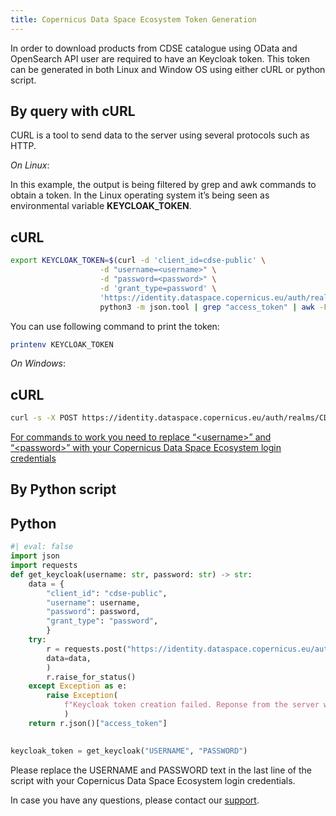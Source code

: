 ```yaml
---
title: Copernicus Data Space Ecosystem Token Generation
---
```


In order to download products from CDSE catalogue using OData and OpenSearch API user are required to have an Keycloak token. This token can be generated in both Linux and Window OS using either cURL or python script.

## By query with cURL

CURL is a tool to send data to the server using several protocols such as HTTP.

*On Linux*:

In this example, the output is being filtered by grep and awk commands to obtain a token. In the Linux operating system it's being seen as environmental variable **KEYCLOAK_TOKEN**.

::: {.panel-tabset}

# cURL

``` bash
export KEYCLOAK_TOKEN=$(curl -d 'client_id=cdse-public' \
                    -d "username=<username>" \
                    -d "password=<password>" \
                    -d 'grant_type=password' \
                    'https://identity.dataspace.copernicus.eu/auth/realms/CDSE/protocol/openid-connect/token' | \
                    python3 -m json.tool | grep "access_token" | awk -F\" '{print $4}')

```
:::

You can use following command to print the token:

```bash
printenv KEYCLOAK_TOKEN
```

*On Windows*:

::: {.panel-tabset}

# cURL

``` bash
curl -s -X POST https://identity.dataspace.copernicus.eu/auth/realms/CDSE/protocol/openid-connect/token -H "Content-Type: application/x-www-form-urlencoded" -d "username=<username>" -d "password=<password>" -d "grant_type=password" -d "client_id=cdse-public"

```
:::

<u>For commands to work you need to replace “\<username\>” and “\<password\>” with your Copernicus Data Space Ecosystem login credentials </u>

## By Python script

::: {.panel-tabset}

# Python

``` python
#| eval: false
import json
import requests
def get_keycloak(username: str, password: str) -> str:
    data = {
        "client_id": "cdse-public",
        "username": username,
        "password": password,
        "grant_type": "password",
        }
    try:
        r = requests.post("https://identity.dataspace.copernicus.eu/auth/realms/CDSE/protocol/openid-connect/token",
        data=data,
        )
        r.raise_for_status()
    except Exception as e:
        raise Exception(
            f"Keycloak token creation failed. Reponse from the server was: {r.json()}"
            )
    return r.json()["access_token"]
        

keycloak_token = get_keycloak("USERNAME", "PASSWORD")

```
:::

Please replace the USERNAME and PASSWORD text in the last line of the script with your Copernicus Data Space Ecosystem login credentials.


In case you have any questions, please contact our [support](https://helpcenter.dataspace.copernicus.eu/hc/en-gb).
